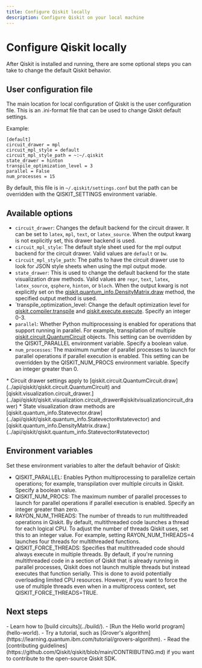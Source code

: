 ```yaml
---
title: Configure Qiskit locally
description: Configure Qiskit on your local machine
---
```


# Configure Qiskit locally

After Qiskit is installed and running, there are some optional steps you can take to change the default Qiskit behavior.

## User configuration file

The main location for local configuration of Qiskit is the user configuration file. This is an .ini-format file that can be used to change Qiskit default settings.

Example:

```text
[default]
circuit_drawer = mpl
circuit_mpl_style = default
circuit_mpl_style_path = ~:~/.qiskit
state_drawer = hinton
transpile_optimization_level = 3
parallel = False
num_processes = 15
```

By default, this file is in `~/.qiskit/settings.conf` but the path can be overridden with the QISKIT_SETTINGS environment variable.

## Available options

-   `circuit_drawer`: Changes the default backend for the circuit drawer. It can be set to `latex`, `mpl`, `text`, or `latex_source`. When the output kwarg is not explicitly set, this drawer backend is used.
-   `circuit_mpl_style`: The default style sheet used for the mpl output backend for the circuit drawer. Valid values are `default` or `bw`.
-   `circuit_mpl_style_path`: The paths to have the circuit drawer use to look for JSON style sheets when using the mpl output mode.
-   `state_drawer`: This is used to change the default backend for the state visualization draw methods. Valid values are `repr`, `text`, `latex`, `latex_source`, `qsphere`, `hinton`, or `bloch`. When the output kwarg is not explicitly set on the [qiskit.quantum_info.DensityMatrix.draw](../api/qiskit/qiskit.quantum_info.DensityMatrix#densitymatrix) method, the specified output method is used.
-   \`transpile_optimization_level: Change the default optimization level for [qiskit.compiler.transpile](../api/qiskit/compiler#circuit-and-pulse-compilation-functions) and [qiskit.execute.execute](../api/qiskit/execute#executing-experiments). Specify an integer 0-3.
-   `parallel`: Whether Python multiprocessing is enabled for operations that support running in parallel.  For example, transpilation of multiple [qiskit.circuit.QuantumCircuit](../api/qiskit/qiskit.circuit.QuantumCircuit#quantumcircuit) objects. This setting can be overridden by the QISKIT_PARALLEL environment variable. Specify a boolean value.
-   `num_processes`: The maximum number of parallel processes to launch for parallel operations if parallel execution is enabled. This setting can be overridden by the QISKIT_NUM_PROCS environment variable. Specify an integer greater than 0. 

<Admonition type="note">
    * Circuit drawer settings apply to [qiskit.circuit.QuantumCircuit.draw](../api/qiskit/qiskit.circuit.QuantumCircuit) and [qiskit.visualization.circuit_drawer.](../api/qiskit/qiskit.visualization.circuit_drawer#qiskitvisualizationcircuit_drawer)
    * State visualization draw methods are [qiskit.quantum_info.Statevector.draw](../api/qiskit/qiskit.quantum_info.Statevector#statevector) and [qiskit.quantum_info.DensityMatrix.draw.](../api/qiskit/qiskit.quantum_info.Statevector#statevector)
</Admonition>

## Environment variables

Set these environment variables to alter the default behavior of Qiskit:

-   QISKIT_PARALLEL: Enables Python multiprocessing to parallelize certain operations; for example, transpilation over multiple circuits in Qiskit. Specify a boolean value.
-   QISKIT_NUM_PROCS: The maximum number of parallel processes to launch for parallel operations if parallel execution is enabled. Specify an integer greater than zero.
-   RAYON_NUM_THREADS: The number of threads to run multithreaded operations in Qiskit. By default, multithreaded code launches a thread for each logical CPU. To adjust the number of threads Qiskit uses, set this to an integer value. For example, setting RAYON_NUM_THREADS=4 launches four threads for multithreaded functions. 
-   QISKIT_FORCE_THREADS: Specifies that multithreaded code should always execute in multiple threads. By default, if you're running multithreaded code in a section of Qiskit that is already running in parallel processes, Qiskit does not launch multiple threads but instead executes that function serially. This is done to avoid potentially overloading limited CPU resources. However, if you want to force the use of multiple threads even when in a multiprocess context, set QISKIT_FORCE_THREADS=TRUE.

## Next steps

<Admonition type="tip" title="Recommendations">
  - Learn how to [build circuits](../build/).
  - [Run the Hello world program](hello-world).
  - Try a tutorial, such as [Grover's algorithm](https://learning.quantum.ibm.com/tutorial/grovers-algorithm).
  - Read the [contributing guidelines](https://github.com/Qiskit/qiskit/blob/main/CONTRIBUTING.md) if you want to contribute to the open-source Qiskit SDK.
</Admonition>
